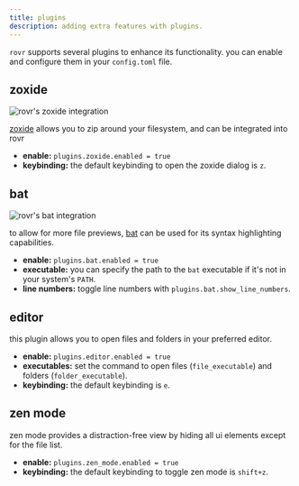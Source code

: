 ```yaml
---
title: plugins
description: adding extra features with plugins.
---
```


`rovr` supports several plugins to enhance its functionality. you can enable and configure them in your `config.toml` file.

## zoxide

<img
  src="https://github.com/NSPC911/rovr/blob/master/img/0.0.0.4/rovr_zoxide.png"
  alt="rovr's zoxide integration"
/>

[zoxide](https://github.com/ajeetdsouza/zoxide) allows you to zip around your filesystem, and can be integrated into rovr

- **enable:** `plugins.zoxide.enabled = true`
- **keybinding:** the default keybinding to open the zoxide dialog is `z`.

## bat

<img
  src="https://github.com/NSPC911/rovr/blob/master/img/0.0.0.4/rovr_with_bat.png"
  alt="rovr's bat integration"
/>

to allow for more file previews, [bat](https://github.com/sharkdp/bat) can be used for its syntax highlighting capabilities.

- **enable:** `plugins.bat.enabled = true`
- **executable:** you can specify the path to the `bat` executable if it's not in your system's `PATH`.
- **line numbers:** toggle line numbers with `plugins.bat.show_line_numbers`.

## editor

this plugin allows you to open files and folders in your preferred editor.

- **enable:** `plugins.editor.enabled = true`
- **executables:** set the command to open files (`file_executable`) and folders (`folder_executable`).
- **keybinding:** the default keybinding is `e`.

## zen mode

zen mode provides a distraction-free view by hiding all ui elements except for the file list.

- **enable:** `plugins.zen_mode.enabled = true`
- **keybinding:** the default keybinding to toggle zen mode is `shift+z`.
